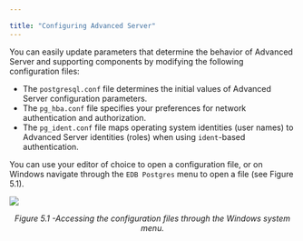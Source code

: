 ---

title: "Configuring Advanced Server"
---

<div id="configuring_advanced_server" class="registered_link"></div>

You can easily update parameters that determine the behavior of Advanced Server and supporting components by modifying the following configuration files:

- The `postgresql.conf` file determines the initial values of Advanced Server configuration parameters.
- The `pg_hba.conf` file specifies your preferences for network authentication and authorization.
- The `pg_ident.conf` file maps operating system identities (user names) to Advanced Server identities (roles) when using `ident`-based authentication.

You can use your editor of choice to open a configuration file, or on Windows navigate through the `EDB Postgres` menu to open a file (see Figure 5.1).

![](images/accessing_the_configuration_files_through_the_windows_system_menu.png)

<center><i>Figure 5.1 -Accessing the configuration files through the Windows system menu.</i></center>

